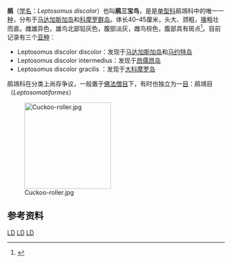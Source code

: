 {{CJK-New-Char}}
{{Speciesbox
| taxon = Leptosomus discolor
| image = Leptosomusdiscolorcrop.jpg
| image_caption = 一只雌性鹃鴗
| status = LC
| status_system = IUCN3.1
| status_ref = <ref name=IUCN>{{cite iucn|url=https://www.iucnredlist.org/details/22682975/0 |title=''Leptosomus discolor'' |author=BirdLife International |author-link=BirdLife International |year=2012 |access-date=26 November 2013|ref=harv}}</ref>
| display_parents = 4
| greatgrandparent_authority = Sharpe, 1891
| grandparent_authority = [[爱德华·布莱思|Blyth]], 1838
| parent_authority = [[路易·让·皮埃尔·维埃约|Vieillot]], 1816
| authority = ({{tsl|en|Johann Hermann|约翰·赫曼|Hermann}}, 1783)
}}
'''鹃{{ruby-py|鴗|-{zh-cn:lì; zh-tw:ㄌㄧˋ}-}}'''（[[学名|学名]]：''Leptosomus discolor''）也叫'''鹃三宝鸟'''，是是[[单型|单型科]]鹃鴗科中的唯一一[[种|种]]，分布于[[马达加斯加岛|马达加斯加岛]]和[[科摩罗群岛|科摩罗群岛]]。体长40–45厘米，头大、颈粗，[[鳥喙|喙]]粗壮而直。雌雄异色，雄鸟北部铅灰色，腹部淡灰，雌鸟棕色，腹部具有斑点<ref>{{Cite web |url=http://www.blueanimalbio.com/bird/fofaseng/1.htm#2 |title=蓝色动物学 |accessdate=2011-02-06 |archive-date=2016-03-04 |archive-url=https://web.archive.org/web/20160304060111/http://www.blueanimalbio.com/bird/fofaseng/1.htm#2 |dead-url=no }}</ref>。目前记录有三个[[亚种|亚种]]：
* Leptosomus discolor discolor：发现于[[马达加斯加岛|马达加斯加岛]]和[[马约特岛|马约特岛]]
* Leptosomus discolor intermedius：发现于[[昂儒昂岛|昂儒昂岛]]
* Leptosomus discolor  gracilis ：发现于[[大科摩罗岛|大科摩罗岛]]

鹃鴗科在分类上尚存争议，一般置于[[佛法僧目|佛法僧目]]下，有时也独立为一[[目|目]]：鹃鴗目（''Leptosomatiformes''）

[[File:Cuckoo-roller.jpg|200px]]

==参考资料==
{{reflist}}

{{Taxonbar|from=Q71118}}

[[Category:IUCN红色名录无危物种|LD]]
[[Category:馬達加斯加鳥類|LD]]
[[Category:1783年描述的鸟类|LD]]